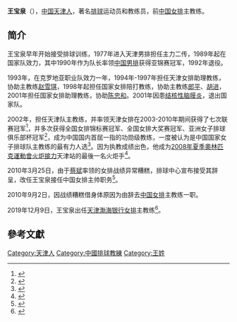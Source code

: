 '''王宝泉'''（{{bd|1961年||||}}），[[中国|中国]][[天津|天津人]]，著名[[排球|排球]]运动员和教练员，前[[中国女排|中国女排]]主教练。

== 简介 ==
王宝泉早年开始接受排球训练，1977年进入天津男排担任主力二传，1989年起在国家队效力，其中1990年作为队长率领[[中国男排|中国男排]]获得亚锦赛冠军，1992年退役。

1993年，在克罗地亚职业队效力一年，1994年-1997年担任天津女排助理教练，协助主教练[[赵雪琪|赵雪琪]]，1998年起担任国家女排陪打教练，协助主教练[[郎平|郎平]]、[[胡进|胡进]]，2001年担任国家女排助理教练，协助[[陈忠和|陈忠和]]。2001年因患[[结核性脑膜炎|结核性脑膜炎]]，退出国家队。

2002年，担任天津队主教练，并率领天津女排在2003-2010年期间获得了七次联赛冠军<ref>{{Cite web |url=http://www.hinews.cn/news/system/2008/12/07/010375187.shtml |title=王宝泉避谈入主女排 天津：此时非最佳时机 |accessdate=2009-08-18 |archive-date=2015-06-01 |archive-url=https://web.archive.org/web/20150601191252/http://www.hinews.cn/news/system/2008/12/07/010375187.shtml |dead-url=no }}</ref>，并多次获得全国女排锦标赛冠军、全国女排大奖赛冠军、亚洲女子排球俱乐部杯冠军<ref>{{Cite web |url=http://sports.sina.com.cn/o/2009-08-12/10454530902.shtml |title=郎平归来将改写女排联赛格局 王宝泉：天津夺冠更难 |accessdate=2009-08-18 |archive-date=2009-08-18 |archive-url=https://web.archive.org/web/20090818155226/http://sports.sina.com.cn/o/2009-08-12/10454530902.shtml |dead-url=no }}</ref>，成为中国国内首屈一指的功勋级教练，一度被认为是中国国家女子排球队主教练的最有力人选<ref>{{Cite web |url=http://news.xinhuanet.com/sports/2008-12/10/content_10480804.htm |title=郎平:陈忠和再执教鞭有两优势王宝泉不落下风 |accessdate=2009-08-18 |archive-date=2009-04-27 |archive-url=https://web.archive.org/web/20090427053125/http://news.xinhuanet.com/sports/2008-12/10/content_10480804.htm |dead-url=no }}</ref>。因为执教成绩出色，他成为[[2008年夏季奧林匹克運動會火炬接力|2008年夏季奧林匹克運動會火炬接力]]天津站的最後一名火炬手<ref>{{Cite web |url=http://news.enorth.com.cn/system/2009/06/30/004109411.shtml |title=网友眼中的“海河骄子”：体育精神诠释真谛 |accessdate=2009-08-18 |archive-date=2009-07-11 |archive-url=https://web.archive.org/web/20090711181836/http://news.enorth.com.cn/system/2009/06/30/004109411.shtml |dead-url=no }}</ref>。

2010年3月25日，由于[[蔡斌|蔡斌]]率领的女排战绩异常糟糕，排球中心宣布接受其辞呈，改任王宝泉接任中国女排主帅职务<ref>{{cite web | language = zh-hans | publisher = 网易体育 | title = 排管中心宣布 王宝泉接替蔡斌出任中国女排主帅 | url = http://sports.163.com/10/0325/09/62K1QBT800051CAQ.html | author =  | date = 2010-03-25 | accessdate = 2010-03-25 | archive-date = 2010-03-28 | archive-url = https://web.archive.org/web/20100328151640/http://sports.163.com/10/0325/09/62K1QBT800051CAQ.html | dead-url = no }}</ref>。

2010年9月2日，因战绩糟糕借身体原因为由辞去[[中国女排|中国女排]]主教练一职。

2019年12月9日，王宝泉出任[[天津渤海银行女排|天津渤海银行女排]]主教练<ref>{{Cite web |url=http://sports.xinhuanet.com/c/2019-12/10/c_1125327002.htm |title=王宝泉再出山执掌天津女排 |accessdate=2020-04-11 |archive-date=2020-04-11 |archive-url=https://web.archive.org/web/20200411111252/http://sports.xinhuanet.com/c/2019-12/10/c_1125327002.htm |dead-url=no }}</ref>。

==參考文獻==
<div class="references-small">
<references />
</div>

[[Category:天津人|Category:天津人]]
[[Category:中國排球教練|Category:中國排球教練]]
[[Category:王姓|Category:王姓]]